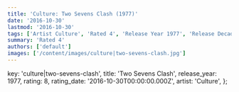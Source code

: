 ```yaml
---
title: 'Culture: Two Sevens Clash (1977)'
date: '2016-10-30'
lastmod: '2016-10-30'
tags: ['Artist Culture', 'Rated 4', 'Release Year 1977', 'Release Decade 1970']
summary: 'Rated 4'
authors: ['default']
images: ['/content/images/culture|two-sevens-clash.jpg']
---
```


  key: 'culture|two-sevens-clash',
  title: 'Two Sevens Clash',
  release_year: 1977,
  rating: 8,
  rating_date: '2016-10-30T00:00:00.000Z',
  artist: 'Culture',
};

<MusicRating data={data} />
